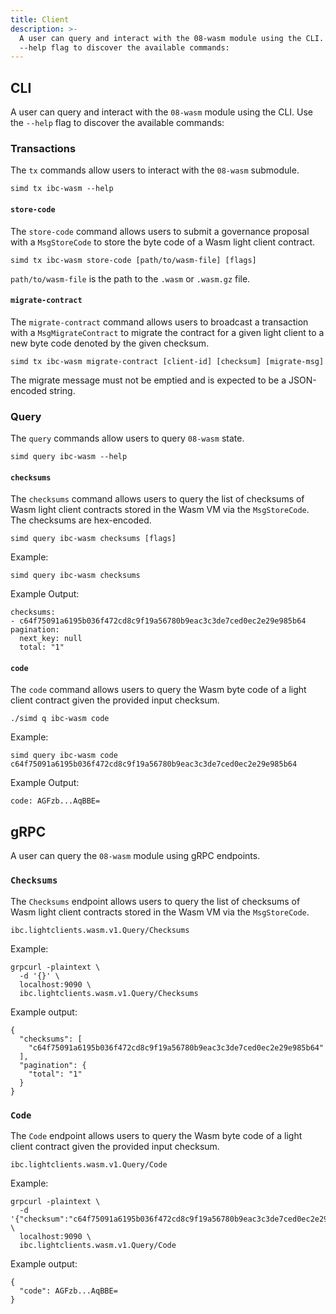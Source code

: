```yaml
---
title: Client
description: >-
  A user can query and interact with the 08-wasm module using the CLI. Use the
  --help flag to discover the available commands:
---
```


## CLI

A user can query and interact with the `08-wasm` module using the CLI. Use the `--help` flag to discover the available commands:

### Transactions

The `tx` commands allow users to interact with the `08-wasm` submodule.

```shell
simd tx ibc-wasm --help
```

#### `store-code`

The `store-code` command allows users to submit a governance proposal with a `MsgStoreCode` to store the byte code of a Wasm light client contract.

```shell
simd tx ibc-wasm store-code [path/to/wasm-file] [flags]
```

`path/to/wasm-file` is the path to the `.wasm` or `.wasm.gz` file.

#### `migrate-contract`

The `migrate-contract` command allows users to broadcast a transaction with a `MsgMigrateContract` to migrate the contract for a given light client to a new byte code denoted by the given checksum.

```shell
simd tx ibc-wasm migrate-contract [client-id] [checksum] [migrate-msg]
```

The migrate message must not be emptied and is expected to be a JSON-encoded string.

### Query

The `query` commands allow users to query `08-wasm` state.

```shell
simd query ibc-wasm --help
```

#### `checksums`

The `checksums` command allows users to query the list of checksums of Wasm light client contracts stored in the Wasm VM via the `MsgStoreCode`. The checksums are hex-encoded.

```shell
simd query ibc-wasm checksums [flags]
```

Example:

```shell
simd query ibc-wasm checksums
```

Example Output:

```shell
checksums:
- c64f75091a6195b036f472cd8c9f19a56780b9eac3c3de7ced0ec2e29e985b64
pagination:
  next_key: null
  total: "1"
```

#### `code`

The `code` command allows users to query the Wasm byte code of a light client contract given the provided input checksum.

```shell
./simd q ibc-wasm code
```

Example:

```shell
simd query ibc-wasm code c64f75091a6195b036f472cd8c9f19a56780b9eac3c3de7ced0ec2e29e985b64
```

Example Output:

```shell
code: AGFzb...AqBBE=
```

## gRPC

A user can query the `08-wasm` module using gRPC endpoints.

### `Checksums`

The `Checksums` endpoint allows users to query the list of checksums of Wasm light client contracts stored in the Wasm VM via the `MsgStoreCode`.

```shell
ibc.lightclients.wasm.v1.Query/Checksums
```

Example:

```shell
grpcurl -plaintext \
  -d '{}' \
  localhost:9090 \
  ibc.lightclients.wasm.v1.Query/Checksums
```

Example output:

```shell
{
  "checksums": [
    "c64f75091a6195b036f472cd8c9f19a56780b9eac3c3de7ced0ec2e29e985b64"
  ],
  "pagination": {
    "total": "1"
  }
}
```

### `Code`

The `Code` endpoint allows users to query the Wasm byte code of a light client contract given the provided input checksum.

```shell
ibc.lightclients.wasm.v1.Query/Code
```

Example:

```shell
grpcurl -plaintext \
  -d '{"checksum":"c64f75091a6195b036f472cd8c9f19a56780b9eac3c3de7ced0ec2e29e985b64"}' \
  localhost:9090 \
  ibc.lightclients.wasm.v1.Query/Code
```

Example output:

```shell
{
  "code": AGFzb...AqBBE=
}
```
